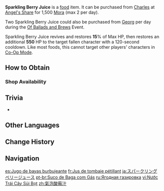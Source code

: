 {{Food Infobox
|id              = 108469
|description     = An all-new non-alcoholic beverage. [[Valberries]] of varying ripeness add layers of sour-to-sweet to this juice while the cooling sparkling water refreshes the soul &mdash; a fine companion for a pleasant and leisurely time.
|type            = Recovery Dishes
|effectType      = Revive
|effect          = Revives a character and restores '''15'''% of Max HP, then restores an additional '''550''' HP.
|eff_att1        = Revive
|quality         = 2
|region          = Mondstadt
|source1         = {{Sold By|Sparkling Berry Juice}}
}}
'''Sparkling Berry Juice''' is a [[food]] item. It can be purchased from [[Charles]] at [[Angel's Share]] for 1,500 [[Mora]] (max 2 per day).

Two Sparkling Berry Juice could also be purchased from [[Georg]] per day during the [[Of Ballads and Brews]] Event.

Sparkling Berry Juice revives and restores '''15'''% of Max HP, then restores an additional '''550''' HP to the target fallen character with a 120-second cooldown. Like most foods, this cannot target other players' characters in [[Co-Op Mode]].

==How to Obtain==
===Shop Availability===
{{Shop Availability}}

==Trivia==
* {{Mail Attachments by Category List}}

==Other Languages==
{{Other Languages
|en      = Sparkling Berry Juice
|zhs     = 气泡酸莓汁
|zhs_rm  = Qìpào Suānméi-zhī
|zht     = 氣泡酸莓汁
|zht_rm  = Qìpào Suānméi-zhī
|zh_tl   = Sparkling Sour Berry Juice
|ja      = スパークリングベリージュース
|ja_rm   = Supaakuringu Berii Juusu
|ja_tl   = Sparkling Berry Juice
|ko      = 새콤 베리 탄산 주스
|ko_tl   = Sour Berry Sparkling Juice
|es      = Jugo de bayas burbujeante
|es_tl   = Bubbling Berry Juice
|fr      = Jus de tombaie pétillant
|fr_tl   = Sparkling {{tt|Valberry|lit. Fallberry}} Juice
|ru      = Ягодная газировка
|ru_tl   = Berry Sparkling Water
|th      = Sparkling Berry Juice
|vi      = Nước Trái Cây Sủi Bọt
|vi_tl   = 
|de      = Sprudelnd-saurer Beerensaft
|de_tl   = Sparkling Sour Berry Juice
|id      = Sparkling Berry Juice
|pt      = Suco de Baga com Gás
|pt_tl   = 
|tr      = Gazlı Böğürtlen Suyu
|tr_tl   = Carbonated Blackberry Juice
|it      = Succo di bacca frizzante
|it_tl   = Sparkling Berry Juice
}}

==Change History==
{{Change History|3.1}}

==Navigation==
{{Food Navbox}}

[[es:Jugo de bayas burbujeante]]
[[fr:Jus de tombaie pétillant]]
[[ja:スパークリングベリージュース]]
[[pt-br:Suco de Baga com Gás]]
[[ru:Ягодная газировка]]
[[vi:Nước Trái Cây Sủi Bọt]]
[[zh:氣泡酸莓汁]]